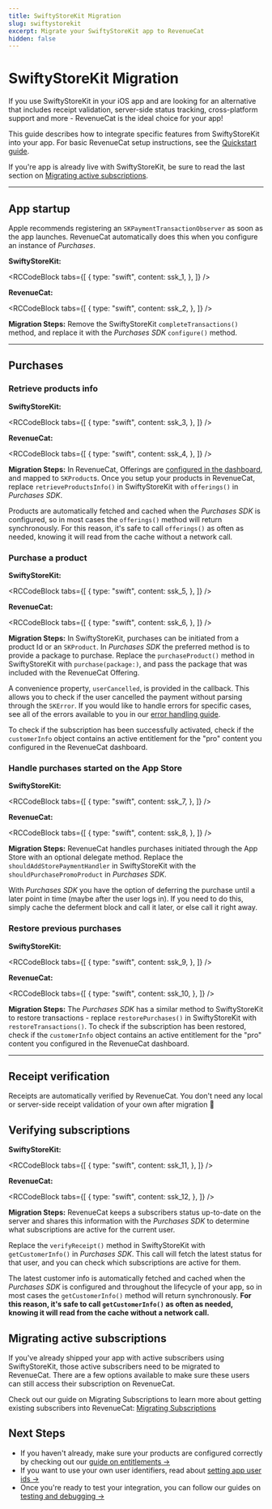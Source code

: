 ```yaml
---
title: SwiftyStoreKit Migration
slug: swiftystorekit
excerpt: Migrate your SwiftyStoreKit app to RevenueCat
hidden: false
---
```


# SwiftyStoreKit Migration

If you use SwiftyStoreKit in your iOS app and are looking for an alternative that includes receipt validation, server-side status tracking, cross-platform support and more - RevenueCat is the ideal choice for your app!

This guide describes how to integrate specific features from SwiftyStoreKit into your app. For basic RevenueCat setup instructions, see the [Quickstart guide](/getting-started/quickstart).

If you're app is already live with SwiftyStoreKit, be sure to read the last section on [Migrating active subscriptions](/migrating-to-revenuecat/swiftystorekit#section-migrating-active-subscriptions).

---

## App startup

Apple recommends registering an `SKPaymentTransactionObserver` as soon as the app launches. RevenueCat automatically does this when you configure an instance of _Purchases_.

**SwiftyStoreKit:**


<RCCodeBlock
  tabs={[
    {
      type: "swift",
      content: ssk_1,
    },
  ]}
/>

**RevenueCat:**


<RCCodeBlock
  tabs={[
    {
      type: "swift",
      content: ssk_2,
    },
  ]}
/>

**Migration Steps:**
Remove the SwiftyStoreKit `completeTransactions()` method, and replace it with the _Purchases SDK_ `configure()` method.

---

## Purchases

### Retrieve products info

**SwiftyStoreKit:**


<RCCodeBlock
  tabs={[
    {
      type: "swift",
      content: ssk_3,
    },
  ]}
/>

**RevenueCat:**


<RCCodeBlock
  tabs={[
    {
      type: "swift",
      content: ssk_4,
    },
  ]}
/>

**Migration Steps:**
In RevenueCat, Offerings are [configured in the dashboard](/getting-started/entitlements), and mapped to `SKProduct`s. Once you setup your products in RevenueCat, replace `retrieveProductsInfo()` in SwiftyStoreKit with `offerings()` in _Purchases SDK_.

Products are automatically fetched and cached when the _Purchases SDK_ is configured, so in most cases the `offerings()` method will return synchronously. For this reason, it's safe to call `offerings()` as often as needed, knowing it will read from the cache without a network call.

### Purchase a product

**SwiftyStoreKit:**


<RCCodeBlock
  tabs={[
    {
      type: "swift",
      content: ssk_5,
    },
  ]}
/>

**RevenueCat:**


<RCCodeBlock
  tabs={[
    {
      type: "swift",
      content: ssk_6,
    },
  ]}
/>

**Migration Steps:**
In SwiftyStoreKit, purchases can be initiated from a product Id or an `SKProduct`. In _Purchases SDK_ the preferred method is to provide a package to purchase. Replace the `purchaseProduct()` method in SwiftyStoreKit with `purchase(package:)`, and pass the package that was included with the RevenueCat Offering.

A convenience property, `userCancelled`, is provided in the callback. This allows you to check if the user cancelled the payment without parsing through the `SKError`. If you would like to handle errors for specific cases, see all of the errors available to you in our [error handling guide](/test-and-launch/errors).

To check if the subscription has been successfully activated, check if the `customerInfo` object contains an active entitlement for the "pro" content you configured in the RevenueCat dashboard.

### Handle purchases started on the App Store

**SwiftyStoreKit:**


<RCCodeBlock
  tabs={[
    {
      type: "swift",
      content: ssk_7,
    },
  ]}
/>

**RevenueCat:**


<RCCodeBlock
  tabs={[
    {
      type: "swift",
      content: ssk_8,
    },
  ]}
/>

**Migration Steps:**
RevenueCat handles purchases initiated through the App Store with an optional delegate method. Replace the `shouldAddStorePaymentHandler` in SwiftyStoreKit with the `shouldPurchasePromoProduct` in _Purchases SDK_.

With _Purchases SDK_ you have the option of deferring the purchase until a later point in time (maybe after the user logs in). If you need to do this, simply cache the deferment block and call it later, or else call it right away.

### Restore previous purchases

**SwiftyStoreKit:**


<RCCodeBlock
  tabs={[
    {
      type: "swift",
      content: ssk_9,
    },
  ]}
/>

**RevenueCat:**


<RCCodeBlock
  tabs={[
    {
      type: "swift",
      content: ssk_10,
    },
  ]}
/>

**Migration Steps:**
The _Purchases SDK_ has a similar method to SwiftyStoreKit to restore transactions - replace `restorePurchases()` in SwiftyStoreKit with `restoreTransactions()`. To check if the subscription has been restored, check if the `customerInfo` object contains an active entitlement for the "pro" content you configured in the RevenueCat dashboard.

---

## Receipt verification

Receipts are automatically verified by RevenueCat. You don't need any local or server-side receipt validation of your own after migration 🎉

## Verifying subscriptions

**SwiftyStoreKit:**


<RCCodeBlock
  tabs={[
    {
      type: "swift",
      content: ssk_11,
    },
  ]}
/>

**RevenueCat:**


<RCCodeBlock
  tabs={[
    {
      type: "swift",
      content: ssk_12,
    },
  ]}
/>

**Migration Steps:**
RevenueCat keeps a subscribers status up-to-date on the server and shares this information with the _Purchases SDK_ to determine what subscriptions are active for the current user.

Replace the `verifyReceipt()` method in SwiftyStoreKit with `getCustomerInfo()` in _Purchases SDK_. This call will fetch the latest status for that user, and you can check which subscriptions are active for them.

The latest customer info is automatically fetched and cached when the _Purchases SDK_ is configured and throughout the lifecycle of your app, so in most cases the `getCustomerInfo()` method will return synchronously. **For this reason, it's safe to call `getCustomerInfo()` as often as needed, knowing it will read from the cache without a network call.**

## Migrating active subscriptions

If you've already shipped your app with active subscribers using SwiftyStoreKit, those active subscribers need to be migrated to RevenueCat. There are a few options available to make sure these users can still access their subscription on RevenueCat.

Check out our guide on Migrating Subscriptions to learn more about getting existing subscribers into RevenueCat: [Migrating Subscriptions](/migrating-to-revenuecat/migrating-existing-subscriptions)

## Next Steps

- If you haven't already, make sure your products are configured correctly by checking out our [guide on entitlements →](/getting-started/entitlements)
- If you want to use your own user identifiers, read about [setting app user ids →](/customers/user-ids)
- Once you're ready to test your integration, you can follow our guides on [testing and debugging →](/test-and-launch/debugging)
